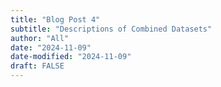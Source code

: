 ```yaml
---
title: "Blog Post 4"
subtitle: "Descriptions of Combined Datasets"
author: "All"
date: "2024-11-09"
date-modified: "2024-11-09"
draft: FALSE
---
```


